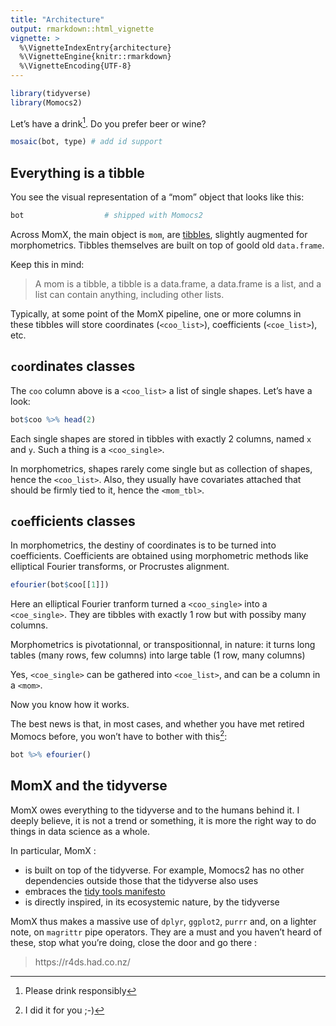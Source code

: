 ```yaml
---
title: "Architecture"
output: rmarkdown::html_vignette
vignette: >
  %\VignetteIndexEntry{architecture}
  %\VignetteEngine{knitr::rmarkdown}
  %\VignetteEncoding{UTF-8}
---
```


```r
library(tidyverse)
library(Momocs2)
```

Let's have a drink^[Please drink responsibly]. Do you prefer beer or wine?

```r
mosaic(bot, type) # add id support
```

## Everything is a tibble

You see the visual representation of a "mom" object that looks like this: 

```r
bot                  # shipped with Momocs2
```

Across MomX, the main object is `mom`, are [tibbles](https://tibble.tidyverse.org/), slightly augmented for morphometrics. Tibbles themselves are built on top of goold old `data.frame`.

Keep this in mind:

> A mom is a tibble, a tibble is a data.frame, a data.frame is a list, and a list can contain anything, including other lists.

Typically, at some point of the MomX pipeline, one or more columns in these tibbles will store coordinates (`<coo_list>`), coefficients (`<coe_list>`), etc.

## `coo`rdinates classes

The `coo` column above is a `<coo_list>` a list of single shapes. Let's have a look:

```r
bot$coo %>% head(2)
```

Each single shapes are stored in tibbles with exactly 2 columns, named `x` and `y`. Such a thing is a `<coo_single>`.

In morphometrics, shapes rarely come single but as collection of shapes, hence the `<coo_list>`. Also, they usually have covariates attached that should be firmly tied to it, hence the `<mom_tbl>`.

## `coe`fficients classes
In morphometrics, the destiny of coordinates is to be turned into coefficients. Coefficients are obtained using morphometric methods like elliptical Fourier transforms, or Procrustes alignment.

```r
efourier(bot$coo[[1]])
```

Here an elliptical Fourier tranform turned a `<coo_single>` into a `<coe_single>`. They are tibbles with exactly 1 row but with possiby many columns.

Morphometrics is pivotationnal, or transpositionnal, in nature: it turns long tables (many rows, few columns) into large table (1 row, many columns)

Yes, `<coe_single>` can be gathered into `<coe_list>`, and can be a column in a `<mom>`.

Now you know how it works.

The best news is that, in most cases, and whether you have met retired Momocs before, you won't have to bother with this^[I did it for you ;-)]:

```r
bot %>% efourier()
```

## MomX and the tidyverse

MomX owes everything to the tidyverse and to the humans behind it. I deeply believe, it is not a trend or something, it is more the right way to do things in data science as a whole.

In particular, MomX :

* is built on top of the tidyverse. For example, Momocs2 has no other dependencies outside those that the tidyverse also uses
* embraces the [tidy tools manifesto](https://cran.r-project.org/web/packages/tidyverse/vignettes/manifesto.html)
* is directly inspired, in its ecosystemic nature, by the tidyverse

MomX thus makes a massive use of `dplyr`, `ggplot2`, `purrr` and, on a lighter note, on `magrittr` pipe operators. They are a must and you haven't heard of these, stop what you're doing, close the door and go there :

> https://r4ds.had.co.nz/

